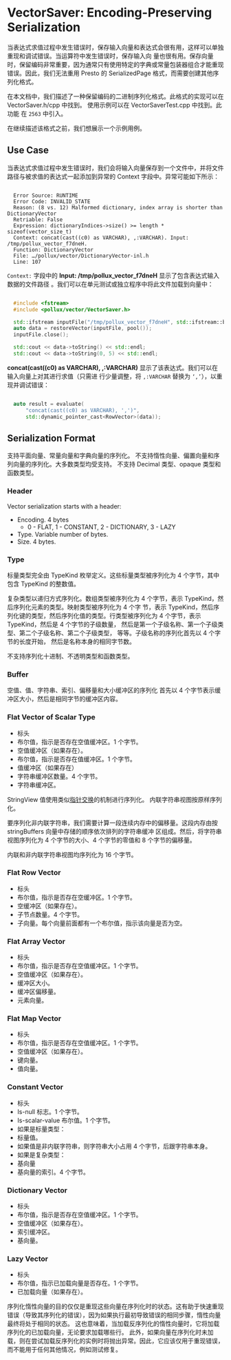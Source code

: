 # VectorSaver: Encoding-Preserving Serialization

当表达式求值过程中发生错误时，保存输入向量和表达式会很有用，这样可以单独重现和调试错误。当运算符中发生错误时，保存输入向
量也很有用。保存向量时，保留编码非常重要，因为通常只有使用特定的字典或常量包装器组合才能重现错误。因此，我们无法重用 Presto 的 SerializedPage 格式，而需要创建其他序列化格式。

在本文档中，我们描述了一种保留编码的二进制序列化格式。此格式的实现可以在 VectorSaver.h/cpp 中找到。
使用示例可以在 VectorSaverTest.cpp 中找到。此功能
在 `2563` 中引入。

在继续描述该格式之前，我们想展示一个示例用例。

## Use Case

当表达式求值过程中发生错误时，我们会将输入向量保存到一个文件中，并将文件路径与被求值的表达式一起添加到异常的 Context 字段中。异常可能如下所示：

```text

  Error Source: RUNTIME
  Error Code: INVALID_STATE
  Reason: (8 vs. 12) Malformed dictionary, index array is shorter than DictionaryVector
  Retriable: False
  Expression: dictionaryIndices->size() >= length * sizeof(vector_size_t)
  Context: concat(cast((c0) as VARCHAR), ,:VARCHAR). Input: /tmp/pollux_vector_f7dneH.
  Function: DictionaryVector
  File: …/pollux/vector/DictionaryVector-inl.h
  Line: 107
```
`Context:` 字段中的 **Input: /tmp/pollux_vector_f7dneH** 显示了包含表达式输入数据的文件路径
。我们可以在单元测试或独立程序中将此文件加载到向量中：

```cpp

  #include <fstream>
  #include <pollux/vector/VectorSaver.h>

  std::ifstream inputFile("/tmp/pollux_vector_f7dneH", std::ifstream::binary);
  auto data = restoreVector(inputFile, pool());
  inputFile.close();

  std::cout << data->toString() << std::endl;
  std::cout << data->toString(0, 5) << std::endl;
```

**concat(cast((c0) as VARCHAR), ,:VARCHAR)** 显示了该表达式。我们可以在输入向量上对其进行求值（只需进
行少量调整，将 `,:VARCHAR` 替换为 `‘,’`），以重现并调试错误：

```cpp

  auto result = evaluate(
      "concat(cast((c0) as VARCHAR), ',')",
      std::dynamic_pointer_cast<RowVector>(data));
```

## Serialization Format


支持平面向量、常量向量和字典向量的序列化。
不支持惰性向量、偏置向量和序列向量的序列化。大多数类型均受支持。
不支持 Decimal 类型、opaque 类型和函数类型。

### Header


Vector serialization starts with a header:

* Encoding. 4 bytes
    * 0 - FLAT, 1 - CONSTANT, 2 - DICTIONARY, 3 - LAZY
* Type. Variable number of bytes.
* Size. 4 bytes.

### Type


标量类型完全由 TypeKind 枚举定义。这些标量类型被序列化为 4 个字节，其中包含 TypeKind 的整数值。

复杂类型以递归方式序列化。数组类型被序列化为 4 个字节，表示 TypeKind，然后序列化元素的类型。映射类型被序列化为 4 个字
节，表示 TypeKind，然后序列化键的类型，然后序列化值的类型。行类型被序列化为 4 个字节，表示 TypeKind，然后是 4 个字节的子级数量，
然后是第一个子级名称、第一个子级类型、第二个子级名称、第二个子级类型，
等等。子级名称的序列化首先以 4 个字节的长度开始，
然后是名称本身的相同字节数。

不支持序列化十进制、不透明类型和函数类型。

### Buffer


空值、值、字符串、索引、偏移量和大小缓冲区的序列化
首先以 4 个字节表示缓冲区大小，然后是相同字节的缓冲区内容。

### Flat Vector of Scalar Type


* 标头
* 布尔值，指示是否存在空值缓冲区。1 个字节。
* 空值缓冲区（如果存在）。
* 布尔值，指示是否存在值缓冲区。1 个字节。
* 值缓冲区（如果存在）
* 字符串缓冲区数量。4 个字节。
* 字符串缓冲区。

StringView 值使用类似[指针交换](https://en.wikipedia.org/wiki/Pointer_swizzling)的机制进行序列化。
内联字符串视图按原样序列化。

要序列化非内联字符串，我们需要计算一段连续内存中的偏移量。这段内存由按 stringBuffers 向量中存储的顺序依次排列的字符串缓冲
区组成。然后，将字符串视图序列化为 4 个字节的大小、4 个字节的零值和 8 个字节的偏移量。

内联和非内联字符串视图均序列化为 16 个字节。

### Flat Row Vector

* 标头
* 布尔值，指示是否存在空缓冲区。1 个字节。
* 空缓冲区（如果存在）。
* 子节点数量。4 个字节。
* 子向量。每个向量前面都有一个布尔值，指示该向量是否为空。

### Flat Array Vector


* 标头
* 布尔值，指示是否存在空值缓冲区。1 个字节。
* 空值缓冲区（如果存在）。
* 缓冲区大小。
* 缓冲区偏移量。
* 元素向量。

### Flat Map Vector


* 标头
* 布尔值，指示是否存在空值缓冲区。1 个字节。
* 空值缓冲区（如果存在）。
* 键向量。
* 值向量。

### Constant Vector


* 标头
* Is-null 标志。1 个字节。
* Is-scalar-value 布尔值。1 个字节。
* 如果是标量类型：
* 标量值。
* 如果值是非内联字符串，则字符串大小占用 4 个字节，后跟字符串本身。
* 如果是复杂类型：
* 基向量
* 基向量的索引。4 个字节。

### Dictionary Vector

* 标头
* 布尔值，指示是否存在空值缓冲区。1 个字节。
* 空值缓冲区（如果存在）。
* 索引缓冲区。
* 基向量。

### Lazy Vector


* 标头
* 布尔值，指示已加载向量是否存在。1 个字节。
* 已加载向量（如果存在）。

序列化惰性向量的目的仅仅是重现这些向量在序列化时的状态。这有助于快速重现错误（导致其序列化的错误），因为如果执行最初导致错误的相同步骤，惰性向量最终将处于相同的状态。
这也意味着，当加载反序列化的惰性向量时，它将加载序列化的已加载向量，无论要求加载哪些行。
此外，如果向量在序列化时未加载，则在尝试加载反序列化的实例时将抛出异常。因此，它应该仅用于重现错误，而不能用于任何其他情况，例如测试修复。

